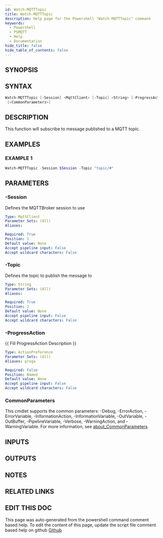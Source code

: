```yaml
---
id: Watch-MQTTTopic
title: Watch-MQTTTopic
description: Help page for the Powershell "Watch-MQTTTopic" command
keywords:
  - Powershell
  - PSMQTT
  - Help
  - Documentation
hide_title: false
hide_table_of_contents: false
---
```


## SYNOPSIS

## SYNTAX

```powershell
Watch-MQTTTopic [-Session] <MqttClient> [-Topic] <String> [-ProgressAction <ActionPreference>]
 [<CommonParameters>]
```

## DESCRIPTION

This function will subscribe to message published to a MQTT topic.

## EXAMPLES

### EXAMPLE 1

```powershell
Watch-MQTTTopic -Session $Session -Topic "topic/#"
```

## PARAMETERS

### -Session

Defines the MQTTBroker session to use

```yaml
Type: MqttClient
Parameter Sets: (All)
Aliases:

Required: True
Position: 1
Default value: None
Accept pipeline input: False
Accept wildcard characters: False
```

### -Topic

Defines the topic to publish the message to

```yaml
Type: String
Parameter Sets: (All)
Aliases:

Required: True
Position: 2
Default value: None
Accept pipeline input: False
Accept wildcard characters: False
```

### -ProgressAction

\{\{ Fill ProgressAction Description \}\}

```yaml
Type: ActionPreference
Parameter Sets: (All)
Aliases: proga

Required: False
Position: Named
Default value: None
Accept pipeline input: False
Accept wildcard characters: False
```

### CommonParameters

This cmdlet supports the common parameters: -Debug, -ErrorAction, -ErrorVariable, -InformationAction, -InformationVariable, -OutVariable, -OutBuffer, -PipelineVariable, -Verbose, -WarningAction, and -WarningVariable. For more information, see [about_CommonParameters](http://go.microsoft.com/fwlink/?LinkID=113216).

## INPUTS

## OUTPUTS

## NOTES

## RELATED LINKS

## EDIT THIS DOC 

This page was auto-generated from the powershell command comment based help. To edit the content of this page, update the script file comment based help on github [Github](https://github.com/hanpq/PSMQTT)
